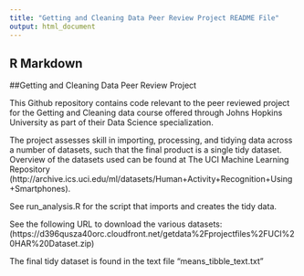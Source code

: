 ---
title: "Getting and Cleaning Data Peer Review Project README File"
output: html_document
---

## R Markdown

##Getting and Cleaning Data Peer Review Project

This Github repository contains code relevant to the peer reviewed project for the Getting and Cleaning data course offered through Johns Hopkins University as part of their Data Science specialization.

The project assesses skill in importing, processing, and tidying data across a number of datasets, such that the final product is a single tidy dataset.  Overview of the datasets used can be found at The UCI Machine Learning Repository (http://archive.ics.uci.edu/ml/datasets/Human+Activity+Recognition+Using+Smartphones).

See run_analysis.R for the script that imports and creates the tidy data.

See the following URL to download the various datasets: (https://d396qusza40orc.cloudfront.net/getdata%2Fprojectfiles%2FUCI%20HAR%20Dataset.zip)

The final tidy dataset is found in the text file "means_tibble_text.txt"